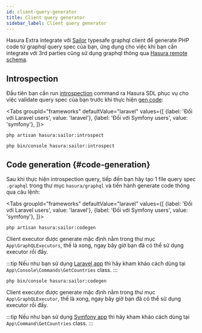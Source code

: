 ```yaml
---
id: client-query-generator
title: Client query generator
sidebar_label: Client query generator
---
```



Hasura Extra integrate với [Sailor](https://github.com/spawnia/sailor) typesafe graphql client để generate PHP code từ graphql query spec của bạn,
ứng dụng cho việc khi bạn cần integrate với 3rd parties cũng sử dụng graphql thông qua [Hasura remote schema](https://hasura.io/docs/latest/graphql/core/remote-schemas/index.html).

## Introspection

Đầu tiên bạn cần run [introspection](https://graphql.org/learn/introspection/) command ra Hasura SDL phục vụ cho việc validate query spec của bạn
trước khi thực hiện [gen code](#code-generation):

<Tabs
groupId="frameworks"
defaultValue="laravel"
values={[
    {label: 'Đối với Laravel users', value: 'laravel'},
    {label: 'Đối với Symfony users', value: 'symfony'},
]}>
<TabItem value="laravel">

```shell
php artisan hasura:sailor:introspect
```

</TabItem>
<TabItem value="symfony">

```shell
php bin/console hasura:sailor:introspect
```

</TabItem>
</Tabs>

## Code generation {#code-generation}

Sau khi thực hiện introspection query, tiếp đến bạn hãy tạo 1 file query spec `.graphql` trong thư mục `hasura/graphql` và tiến hành generate code thông qua câu lệnh:

<Tabs
groupId="frameworks"
defaultValue="laravel"
values={[
    {label: 'Đối với Laravel users', value: 'laravel'},
    {label: 'Đối với Symfony users', value: 'symfony'},
]}>
<TabItem value="laravel">

```shell
php artisan hasura:sailor:codegen
```

Client executor được generate mặc định nằm trong thư mục `App\GraphQLExecutors`, thế là xong, ngay bây giờ bạn đã có thể sử dụng executor rồi đấy.

:::tip
Nếu như bạn sử dụng [Laravel app](../02-installation/02-application-templates.md) thì hãy kham khảo cách dùng tại `App\Console\Commands\GetCountries` class.
:::
</TabItem>
<TabItem value="symfony">

```shell
php bin/console hasura:sailor:codegen
```

Client executor được generate mặc định nằm trong thư mục `App\GraphQLExecutor`, thế là xong, ngay bây giờ bạn đã có thể sử dụng executor rồi đấy.

:::tip
Nếu như bạn sử dụng [Symfony app](../02-installation/02-application-templates.md) thì hãy kham khảo cách dùng tại `App\Command\GetCountries` class.
:::
</TabItem>
</Tabs>
